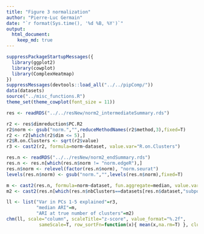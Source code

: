 ```yaml
---
title: "Figure 3 normalization"
author: "Pierre-Luc Germain"
date: "`r format(Sys.time(), '%d %B, %Y')`"
output:
  html_document:
    keep_md: true
---
```


```r
suppressPackageStartupMessages({
  library(ggplot2)
  library(cowplot)
  library(ComplexHeatmap)
})
suppressMessages(devtools::load_all("../../pipComp/"))
data(datasets)
source("../misc_functions.R")
theme_set(theme_cowplot(font_size = 11))
```

```r
res <- readRDS("../../resNew/norm2_intermediateSummary.rds")
```


```r
r2 <- res$dimreduction$PC.R2
r2$norm <- gsub("norm.","",reduceMethodNames(r2$method,3),fixed=T)
r2 <- r2[which(r2$dim <= 5),]
r2$R.on.Clusters <- sqrt(r2$value)
r3 <- cast2(r2, formula=norm~dataset, value.var="R.on.Clusters")

res.n <- readRDS("../../resNew/norm2_endSummary.rds")
res.n <- res.n[which(res.n$norm != "norm.edgeR"),]
res.n$norm <- relevel(factor(res.n$norm), "norm.seurat")
levels(res.n$norm) <- gsub("norm.","",levels(res.n$norm),fixed=T)

m <- cast2(res.n, formula=norm~dataset, fun.aggregate=median, value.var="ARI")
m2 <- cast2(res.n[which(res.n$nbClusters==datasets[res.n$dataset,"subpopulations"]),], formula=norm~dataset, fun.aggregate=median, value.var="ARI")

ll <- list("Var in PCs 1-5 explained"=r3,
           "median ARI"=m,
           "ARI at true number of clusters"=m2)
chm(ll, scale="column", scaleTitle="z-score", value_format="%.2f", 
            sameScale=T, row_sortFn=function(x){ mean(x,na.rm=T) }, cluster_columns=FALSE)
```

